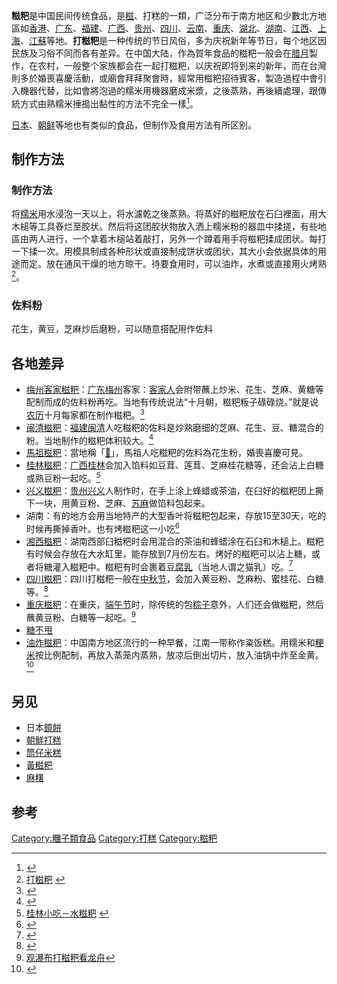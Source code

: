 {{Otheruses|糍粑 (消歧義)|subject=中国南方一種以熟米捶打而成傳統食品|other=此名稱其他意義}}
'''糍粑'''是中国民间传统食品，是[[糍|糍]]、打糕的一類，广泛分布于南方地区和少數北方地區如[[香港|香港]]、[[广东|广东]]、[[福建|福建]]、[[广西|广西]]、[[贵州|贵州]]、[[四川|四川]]、[[云南|云南]]、[[重庆|重庆]]、[[湖北|湖北]]、[[湖南|湖南]]、[[江西|江西]]、[[上海|上海]]、[[江蘇|江蘇]]等地。'''打糍粑'''是一种传统的节日风俗，多为庆祝新年等节日，每个地区因民族及习俗不同而各有差异。在中国大陆，作為賀年食品的糍粑一般会在[[腊月|腊月]]製作，在农村，一般整个家族都会在一起打糍粑，以庆祝即将到来的新年，而在台灣則多於婚喪喜慶活動，或廟會拜拜聚會時，經常用糍粑招待賓客，製造過程中會引入機器代替，比如會將泡過的糯米用機器磨成米漿，之後蒸熟，再後續處理，跟傳統方式由熟糯米捶搗出黏性的方法不完全一樣<ref>{{cite web|title=糍粑|url=http://feature.mlc.gov.tw/food/food02_02_1.asp?fid=45|website=苗栗縣文化產業網|accessdate=2018-03-27|language=zh-tw|archive-url=https://web.archive.org/web/20081028182219/http://feature.mlc.gov.tw/food/food02_02_1.asp?fid=45|archive-date=2008-10-28|dead-url=yes}}</ref>。

[[日本|日本]]、[[朝鲜|朝鲜]]等地也有类似的食品，但制作及食用方法有所区别。
{{Infobox food
| name = 糍粑
| image = 
| image_size =
| image_alt =
| caption = 
| alternate_name = 
| type = 
| course = 
| country = 中国
| region = 中国南部
| national_cuisine = 
| creator = <!-- or | creators = -->
| year = 
| mintime = 
| maxtime = 
| served = 
| main_ingredient = 
| minor_ingredient = 
| variations = 
| serving_size = 100g
| calories = 302}}

==制作方法==
===制作方法===
将[[糯米|糯米]]用水浸泡一天以上，将水濾乾之後蒸熟。将蒸好的糍粑放在石臼裡面，用大木槌等工具舂烂至胶状。然后将这团胶状物放入洒上糯米粉的器皿中揉搓，有些地區由两人进行，一个拿着木槌站着敲打，另外一个蹲着用手将糍粑揉成团状。每打一下揉一次。用模具制成各种形状或直接制成饼状或团状，其大小会依据具体的用途而定。放在通风干燥的地方晾干。待要食用时，可以油炸，水煮或直接用火烤熟<ref>[http://www.hb.xinhuanet.com/2007zfwq/2007-08/09/content_10813172.htm 打糍粑] {{webarchive|url=https://web.archive.org/web/20120502110131/http://www.hb.xinhuanet.com/2007zfwq/2007-08/09/content_10813172.htm |date=2012-05-02 }}</ref>。
===佐料粉===
花生，黄豆，芝麻炒后磨粉，可以随意搭配用作佐料

==各地差异==
*[[梅州客家糍粑|梅州客家糍粑]]：[[广东|广东]][[梅州|梅州]]客家：[[客家人|客家人]]会附带蘸上炒米、花生、芝麻、黄糖等配制而成的佐料粉再吃。当地有传统说法“十月朝，糍粑粄子碌碌烧。”就是说[[农历|农历]]十月每家都在制作糍粑。<ref>{{Cite web |url=http://cn.chinagate.cn/culture/kejia/2009-12/06/content_19017145.htm |title=梅州风味小吃 |accessdate=2010-07-10 |archive-date=2016-03-06 |archive-url=https://web.archive.org/web/20160306170420/http://cn.chinagate.cn/culture/kejia/2009-12/06/content_19017145.htm |dead-url=no }}</ref>
*[[闽清糍粑|闽清糍粑]]：[[福建|福建]][[闽清|闽清]]人吃糍粑的佐料是炒熟磨细的芝麻、花生、豆、糖混合的粉。当地制作的糍粑体积较大。<ref>{{Cite web |url=http://www.66163.com/Fujian_w/jzfz/20040803/jz100910.html |title=闽清风味小吃：糍粑 |access-date=2010-07-10 |archive-url=https://web.archive.org/web/20120423072410/http://www.66163.com/Fujian_w/jzfz/20040803/jz100910.html |archive-date=2012-04-23 |dead-url=yes }}</ref>
*[[馬祖糍粑|馬祖糍粑]]：當地稱「[[𥻵_(福州)|𥻵]]」，馬祖人吃糍粑的佐料為花生粉，婚喪喜慶可見。
*[[桂林糍粑|桂林糍粑]]：[[广西|广西]][[桂林|桂林]]会加入馅料如豆茸、莲茸、芝麻桂花糖等，还会沾上白糖或熟豆粉一起吃。<ref>[http://www.0773web.com/viewnews-878.html 桂林小吃－水糍粑] {{webarchive|url=https://web.archive.org/web/20090627185654/http://www.0773web.com/viewnews-878.html |date=2009-06-27 }}</ref>
*[[兴义糍粑|兴义糍粑]]：[[贵州|贵州]][[兴义|兴义]]人制作时，在手上涂上蜂蜡或茶油，在臼好的糍粑团上撕下一块，用黄豆粉、芝麻、[[苏麻|苏麻]]做馅料包起来。
*湖南：有的地方会用当地特产的大型香叶将糍粑包起来，存放15至30天，吃的时候再撕掉香叶。也有烤糍粑这一小吃<ref>{{Cite web |url=http://www.ttmeishi.com/xiaochi/971d10ff6cb00026.htm |title=烤糍粑的做法介绍 |accessdate=2010-07-10 |archive-date=2010-04-01 |archive-url=https://web.archive.org/web/20100401073705/http://www.ttmeishi.com/XiaoChi/971d10ff6cb00026.htm |dead-url=no }}</ref>
*[[湘西糍粑|湘西糍粑]]：湖南西部臼糍粑时会用混合的茶油和蜂蜡涂在石臼和木槌上。糍粑有时候会存放在大水缸里，能存放到7月份左右。烤好的糍粑可以沾上糖，或者将糖灌入糍粑中。糍粑有时会裹着[[豆腐乳|豆腐乳]]（当地人谓之猫乳）吃。<ref>{{Cite web |url=http://www.zjjxs.com/news/view.asp?id=1046 |title=湘西糍粑 |accessdate=2010-07-10 |archive-date=2010-05-01 |archive-url=https://web.archive.org/web/20100501090509/http://www.zjjxs.com/news/view.asp?id=1046 |dead-url=no }}</ref>
*[[四川糍粑|四川糍粑]]：四川打糍粑一般在[[中秋节|中秋节]]，会加入黄豆粉、芝麻粉、蜜桂花、白糖等。<ref>{{Cite web |url=http://chihe.sohu.com/20081101/n260376642.shtml |title=亲手做地道四川小吃糯米糍粑 |accessdate=2010-07-10 |archive-date=2011-11-01 |archive-url=https://web.archive.org/web/20111101113030/http://chihe.sohu.com/20081101/n260376642.shtml |dead-url=no }}</ref>
*[[重庆糍粑|重庆糍粑]]：在重庆，[[端午节|端午节]]时，除传统的包[[粽子|粽子]]意外，人们还会做糍粑，然后蘸黄豆粉、白糖等一起吃。<ref>[http://rd.cqbs.gov.cn/zfxx/news/2012-6/27_16839.shtml 观瀑布打糍粑看龙舟]{{dead link|date=2018年1月 |bot=InternetArchiveBot |fix-attempted=yes }}</ref>
*[[糖不甩|糖不甩]]
*[[油炸糍粑|油炸糍粑]]：中国南方地区流行的一种早餐，江南一带称作粢饭糕。用糯米和[[粳稻|粳米]]按比例配制，再放入蒸笼内蒸熟，放凉后倒出切片，放入油锅中炸至金黄。<ref>{{cite web| url=http://www.sinopecnews.com.cn/staff/content/2011-03/16/content_951110.htm| title=糍饭糕的做法| publisher=中国石化新闻网| date=2011-03-16| accessdate=2011-10-04}}{{Dead link|date=2019年6月 |bot=InternetArchiveBot |fix-attempted=yes }}</ref>

==另见==
*日本[[鏡餅|鏡餅]]
*[[朝鮮打糕|朝鮮打糕]]
*[[筒仔米糕|筒仔米糕]]
*[[黃糍粑|黃糍粑]]
*[[麻糬|麻糬]]

==参考==
<references/>

[[Category:糰子類食品|Category:糰子類食品]]
[[Category:打糕|Category:打糕]]
[[Category:糍粑|Category:糍粑]]